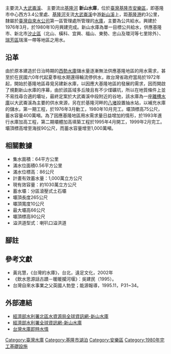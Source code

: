 {{Infobox Dam
| name               = 新山水庫
| official_name      = 新山水庫
| image              = 新山水庫 Xinshan Reservoir - panoramio.jpg
| image_size         = 
| image_caption      = 新山水庫
| image_alt          = 
| location_map       = Taiwan
| location_map_width = 
| location_map_text  = 
| lat_d     = 25
| lat_m     = 07
| lat_s     = 58
| lat_NS    = N
| long_d    = 121
| long_m    = 42
| long_s    = 41
| long_EW   = E
| coordinates_type   = type:landmark
| coordinates_display= inline,title
| coordinates_ref    = 
| country            = {{ROC-TW}}
| location           = [[基隆市|基隆市]][[安樂區|安樂區]]
| status             = 使用中
| began              = 1976年
| open               = 1980年
| demolished         = 
| cost               = [[新臺幣|新臺幣]]2.5億元<ref>水利五十年紀念專輯，臺灣省政府水利處編，1997年出版。</ref>
| owner              = [[臺灣自來水公司|臺灣自來水公司]]
| maint              = 臺灣自來水公司第一局管理處
| type               = 分區滾壓式土石壩
| height             = {{convert|66|m|ft|0}}
| height_thalweg     = 
| height_foundation  = {{convert|40|m|ft|0}}
| length             = {{convert|265|m|ft|0}}
| base_width         = 
| curve_radius       =
| crest_width        = {{convert|10|m|ft|0|abbr=off}}
| volume             = 788,000立方公尺
| crest_elevation    = {{convert|90|m}}
| crosses            = [[基隆河|基隆河]]支流[[大武崙溪|大武崙溪]]中游[[新山溪|新山溪]]
| spillways          = 喇叭口溢洪道
| spillway_type      = 
| spillway_capacity  = 48立方公尺/秒
| reservoir          = 新山水庫
| reservoir_capacity = 10,090,000 m3
| active_capacity    = 10,020,000 m3（2009年施測）
| inactive_capacity  =
| reservoir_catchment= {{convert|64|km2|sqft|0}}
| reservoir_surface  = {{convert|0.56|km2|sqft|0}}
| reservoir_elevation= {{convert|85|m|ft|0}}
| reservoir_max_depth= 
| reservoir_length   =
| reservoir_max_width=
| hydraulic_head     = 
| tidal_range        = 
| plant_owner        = 
| plant_operator     = 
| plant_commission   = 
| plant_licence_exp  = 
| plant_decommission = 
| plant_type         = 
| turbines           = 
| installed_capacity = 
| max_planned_cap    = 
| capacity_factor    = 
| average_annual_gen = 
| net_generation     = 
| website            = 
| as_of              = 2013年6月
}}
主要流入[[大武崙溪|大武崙溪]]、
主要流出[[基隆河|基隆河]]
'''新山水庫'''，位於[[臺灣|臺灣]][[基隆市|基隆市]][[安樂區|安樂區]]，即基隆市中心西方3.4公里處、[[基隆河|基隆河]]支流[[大武崙溪|大武崙溪]]中游[[新山溪|新山溪]]上，距[[基隆港|基隆港]]約3公里，隸屬於[[臺灣自來水公司|臺灣自來水公司]]第一區管理處所管理的[[水庫|水庫]]，主要為公共給水。興建於1976年3月，於1980年10月興建完成。新山水庫為單一目標公共給水，供應基隆市、新北市[[汐止區|汐止區]]（北山、橫科、宜興、福山、東勢、忠山及環河等七里除外）、[[瑞芳區|瑞芳區]]瑞濱一帶等地區之用水。

==沿革==
由於原本建造於日治時期的[[西勢水庫|西勢水庫]]儲水量逐漸無法供應基隆地區的用水需求，甚至於在民國六0年代起夏季枯水期還得輪流停供水，故台灣省政府當局於1972年起，開始於基隆地區尋覓另建新水庫，以因應大基隆地區的發展的需求，因而開啟了規劃新山水庫的序幕，由於該區域多丘陵且有不少煤礦坑，所以在地質條件上並不易找尋合適的壩址，最終定案於大武崙溪中段附近的谷地，該水庫為一座[[離槽水庫|離槽水庫]]以大武崙溪為主要的供水來源，另在於基隆河畔的[[八堵|八堵]]設置抽水站，以補充水庫的儲水，第一期工程，於1976年3月動工，1980年10月完工。壩頂標高75公尺，蓄水容量400萬噸。為了因應基隆地區用水需求量日益增加的情形，於1993年進行水庫加高工程，第二期壩體加高填築工程於1995年4月開工，1999年2月完工。壩頂標高增至海拔90公尺，而蓄水容量增至1,000萬噸。

==相關數據==
*集水面積：64平方公里
*滿水位面積0.56平方公里
*滿水位標高：86公尺
*計畫有效蓄水量：1,000萬立方公尺
*現有效容量：約1030萬立方公尺
*蓄水壩：分區滾壓式土石壩
*壩頂長度265公尺
*壩頂寬度10公尺
*最大壩高66公尺
*壩頂標高90公尺
*溢洪道型式：喇叭口溢洪道

==腳註==
{{reflist}}

==參考文獻==
{{refbegin}}
*黃兆慧，《台灣的水庫》，台北，遠足文化，2002年
*《飲水思源話古蹟－暖暖攔河堰》：吳建民（1995）。
* 台灣自來水事業之父英國人勃登；能源報導，1995.11，P31~34。
{{refend}}

==外部連結==
*[https://www.wranb.gov.tw/3452/3475/26144/新山水庫/ 經濟部水利署北區水資源局全球資訊網-新山水庫]
*[https://www.wra.gov.tw/News_Content.aspx?n=3254&s=19367 經濟部水利署全球資訊網-新山水庫] {{Wayback|url=https://www.wra.gov.tw/News_Content.aspx?n=3254&s=19367 |date=20201203003105 }}
*[https://water.taiwanstat.com/ 台灣水庫即時水情] {{Wayback|url=https://water.taiwanstat.com/ |date=20210326033804 }}

{{台灣水庫}}

[[Category:臺灣水庫|Category:臺灣水庫]]
[[Category:基隆市湖泊|Category:基隆市湖泊]]
[[Category:安樂區|Category:安樂區]]
[[Category:1980年完工基礎設施|Category:1980年完工基礎設施]]